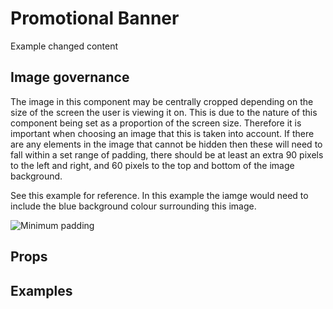 
<Meta title="2 Pattern Library/4 Slices/Promotional Banner" component={PromoBanner} />

# Promotional Banner

Example changed content

## Image governance

The image in this component may be centrally cropped depending on the size of the screen the user is viewing it on. This is due to the nature of this component being set as a proportion of the screen size. Therefore it is important when choosing an image that this is taken into account. If there are any elements in the image that cannot be hidden then these will need to fall within a set range of padding, there should be at least an extra 90 pixels to the left and right, and 60 pixels to the top and bottom of the image background. 

See this example for reference. In this example the iamge would need to include the blue background colour surrounding this image.

<img src={minPadding} alt="Minimum padding" />

 
## Props 

<ArgsTable of={PromoBanner} />

## Examples


<Canvas>
    <Story name="PromoBanner standard">
        <div style={{padding: "20px"}}>
            <PromoBanner 
                colorScheme={0}
                headline="Watch BFI-picked contemporary and classic films in cinema"
                description="Become a BFI member for £37 a year and get priority booking for BFI London Film Festival, BFI Flare and at BFI Southbank all year around."
                image="http://placehold.it/600x600"
                placeholder="http://placehold.it/50x50"
                callToActionTitle="Find out more"
                callToActionUrl="#1"
                secondImage="http://placehold.it/150x40"
                secondImageAltText="Test image"
            />
        </div>
    </Story>
</Canvas>

<Canvas>
    <Story name="PromoBanner reversed">
        <div style={{padding: "20px"}}>
            <PromoBanner 
                reversed
                colorScheme={0}
                headline="Watch BFI-picked contemporary and classic films in cinema"
                description="Become a BFI member for £37 a year and get priority booking for BFI London Film Festival, BFI Flare and at BFI Southbank all year around."
                image="http://placehold.it/1080x600"
                placeholder="http://placehold.it/108x60"
                callToActionTitle="Find out more"
                callToActionUrl="#2"
            />
        </div>
    </Story>
</Canvas>

<Canvas>
    <Story name="PromoBanner only title">
        <div style={{padding: "20px"}}>
            <PromoBanner 
                colorScheme={0}
                headline="Watch BFI-picked contemporary and classic films in cinema"
                callToActionTitle="Find out more"
                callToActionUrl="#2"
            />
        </div>
    </Story>
</Canvas>

<Canvas>
    <Story name="PromoBanner together">
        <div style={{padding: "20px"}}>
            <PromoBanner 
                colorScheme={0}
                headline="Watch BFI-picked contemporary and classic films in cinema"
                description="Become a BFI member for £37 a year and get priority booking for BFI London Film Festival, BFI Flare and at BFI Southbank all year around."
                image="http://placehold.it/600x600"
                placeholder="http://placehold.it/60x60"
                callToActionTitle="Find out more"
                callToActionUrl="#3"
                secondImage="http://placehold.it/150x40"
                secondImageAltText="Test image"
            />
            <PromoBanner 
                reversed
                colorScheme={0}
                headline="Watch BFI-picked contemporary and classic films in cinema"
                description="Become a BFI member for £37 a year and get priority booking for BFI London Film Festival, BFI Flare and at BFI Southbank all year around."
                image="http://placehold.it/600x600"
                placeholder="http://placehold.it/60x60"
                callToActionTitle="Find out more"
                callToActionUrl="#4"
            />
        </div>
    </Story>
</Canvas>

<Canvas>
    <Story name="PromoBanner no image colour scheme 2">
        <div style={{padding: "20px"}}>
            <PromoBanner 
                colorScheme={1}
                headline="Watch BFI-picked contemporary and classic films in cinema"
                description="Become a BFI member for £37 a year and get priority booking for BFI London Film Festival, BFI Flare and at BFI Southbank all year around."
                callToActionTitle="Find out more"
                callToActionUrl="#5"
            />
        </div>
    </Story>
</Canvas>

<Canvas>
    <Story name="PromoBanner no image colour scheme 3">
        <div style={{padding: "20px"}}>
            <PromoBanner 
                colorScheme={2}
                headline="Watch BFI-picked contemporary and classic films in cinema"
                description="Become a BFI member for £37 a year and get priority booking for BFI London Film Festival, BFI Flare and at BFI Southbank all year around."
                callToActionTitle="Find out more"
                callToActionUrl="#6"
            />
        </div>
    </Story>
</Canvas>

<Canvas>
    <Story name="PromoBanner no image colour scheme 4">
        <div style={{padding: "20px"}}>
            <PromoBanner 
                colorScheme={3}
                headline="Watch BFI-picked contemporary and classic films in cinema"
                description="Become a BFI member for £37 a year and get priority booking for BFI London Film Festival, BFI Flare and at BFI Southbank all year around."
                callToActionTitle="Find out more"
                callToActionUrl="#7"
            />
        </div>
    </Story>
</Canvas>

<Canvas>
    <Story name="PromoBanner with video and second image">
        <div style={{padding: "20px"}}>
            <PromoBanner 
                colorScheme={0}
                headline="Watch BFI-picked contemporary and classic films in cinema"
                description="Become a BFI member for £37 a year and get priority booking for BFI London Film Festival, BFI Flare and at BFI Southbank all year around."
                image="http://placehold.it/600x600"
                placeholder="http://placehold.it/60x60"
                callToActionTitle="Find out more"
                callToActionUrl="#8"
                secondImage="http://placehold.it/150x40"
                secondImageAltText="Test image"
                oembedObject={{ html: "\u003ciframe width=\"480\" height=\"270\" src=\"https://www.youtube.com/embed/vpqYxK6mmSU?feature=oembed\" frameborder=\"0\" allow=\"accelerometer; autoplay; encrypted-media; gyroscope; picture-in-picture\" allowfullscreen\u003e\u003c/iframe\u003e"}}
            />
        </div>
    </Story>
</Canvas>

<Canvas>
    <Story name="PromoBanner with video reversed">
        <div style={{padding: "20px"}}>
            <PromoBanner 
                colorScheme={0}
                reversed={true}
                headline="Watch BFI-picked contemporary and classic films in cinema"
                description="Become a BFI member for £37 a year and get priority booking for BFI London Film Festival, BFI Flare and at BFI Southbank all year around."
                oembedObject={{ html: "\u003ciframe width=\"480\" height=\"270\" src=\"https://www.youtube.com/embed/vpqYxK6mmSU?feature=oembed\" frameborder=\"0\" allow=\"accelerometer; autoplay; encrypted-media; gyroscope; picture-in-picture\" allowfullscreen\u003e\u003c/iframe\u003e"}}
            />
        </div>
    </Story>
</Canvas>

<Canvas>
    <Story name="PromoBanner with second image prefix">
        <div style={{padding: "20px"}}>
            <PromoBanner 
                colorScheme={0}
                headline="Watch BFI-picked contemporary and classic films in cinema"
                description="Become a BFI member for £37 a year and get priority booking for BFI London Film Festival, BFI Flare and at BFI Southbank all year around."
                image="http://placehold.it/600x600"
                callToActionTitle="Find out more"
                callToActionUrl="#13"
                secondImage="http://placehold.it/150x40"
                secondImageAltText="Test image"
                secondImagePrefix="Example prefix"
            />
        </div>
    </Story>
</Canvas>

